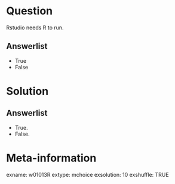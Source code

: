 Question
========
Rstudio needs R to run.

Answerlist
----------
* True
* False


Solution
========

Answerlist
----------
* True.
* False.


Meta-information
================
exname: w01013R
extype: mchoice
exsolution: 10
exshuffle: TRUE